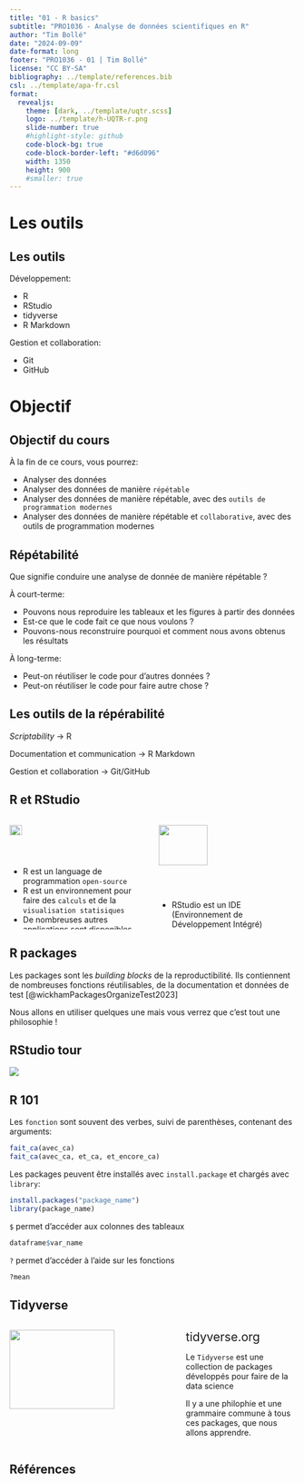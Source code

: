 ```yaml
---
title: "01 - R basics"
subtitle: "PRO1036 - Analyse de données scientifiques en R"
author: "Tim Bollé"
date: "2024-09-09"
date-format: long
footer: "PRO1036 - 01 | Tim Bollé"
license: "CC BY-SA"
bibliography: ../template/references.bib
csl: ../template/apa-fr.csl
format: 
  revealjs:
    theme: [dark, ../template/uqtr.scss]
    logo: ../template/h-UQTR-r.png
    slide-number: true
    #highlight-style: github
    code-block-bg: true
    code-block-border-left: "#d6d096"
    width: 1350
    height: 900
    #smaller: true
---
```


# Les outils

## Les outils

:::{.light-red}
Développement:

- R
- RStudio
- tidyverse
- R Markdown
:::
:::{.gray}
Gestion et collaboration:

- Git
- GitHub
:::

# Objectif

## Objectif du cours

À la fin de ce cours, vous pourrez:

::: {.incremental}
- Analyser des données
- Analyser des données de manière `répétable`
- Analyser des données de manière répétable, avec des `outils de programmation modernes`
- Analyser des données de manière répétable et `collaborative`, avec des outils de programmation modernes
:::


## Répétabilité

:::{.question .no-spacing}
Que signifie conduire une analyse de donnée de manière répétable ?
:::

À court-terme:

- Pouvons nous reproduire les tableaux et les figures à partir des données
- Est-ce que le code fait ce que nous voulons ?
- Pouvons-nous reconstruire pourquoi et comment nous avons obtenus les résultats

À long-terme:

- Peut-on réutiliser le code pour d'autres données ?
- Peut-on réutiliser le code pour faire autre chose ?

## Les outils de la répérabilité

*Scriptability* $\rightarrow$ R

Documentation et communication $\rightarrow$ R Markdown

Gestion et collaboration $\rightarrow$ Git/GitHub


## R et RStudio

::: columns
:::{.column width="50%"}
![](figs/R_logo.png){width="30%"}

- R est un language de programmation `open-source`
- R est un environnement pour faire des `calculs` et de la `visualisation statisiques`
- De nombreuses autres applications sont disponibles grâce à des `*packages*`
:::

:::{.column width="50%"}
![](figs/Rstudio_logo.png){width="60%"}

- RStudio est un [IDE]{.light-red} (Environnement de Développement Intégré)
- C'est une interface pour R
- Pas nécessaire pour coder en R mais tellement pratique !
:::
:::

## R packages

Les packages sont les *building blocks* de la reproductibilité. Ils contiennent de nombreuses fonctions réutilisables, de la documentation et données de test [@wickhamPackagesOrganizeTest2023]

Nous allons en utiliser quelques une mais vous verrez que c'est tout une philosophie !


## RStudio tour

![](figs/Rstudio_tour.png)

## R 101

::: fragment
Les `fonction` sont souvent des verbes, suivi de parenthèses, contenant des arguments:

```r
fait_ca(avec_ca)
fait_ca(avec_ca, et_ca, et_encore_ca)
```
:::

::: fragment
Les packages peuvent être installés avec `install.package` et chargés avec `library`:

```r
install.packages("package_name")
library(package_name)
```
:::

::: fragment
`$` permet d'accéder aux colonnes des tableaux
```r
dataframe$var_name
```
:::


::: fragment
`?` permet d'accéder à l'aide sur les fonctions
```r
?mean
```
:::

## Tidyverse

::: columns
::: {.column width="60%"}
![](figs/tidyverse.png){width="80%"}
:::

::: {.column width="40%"}
[tidyverse.org]{.light-red style="font-size: 1.5em;"}

Le `Tidyverse` est une collection de packages développés pour faire de la data science

Il y a une philophie et une grammaire commune à tous ces packages, que nous allons apprendre.
:::
:::


## Références
:::{#refs}
:::
